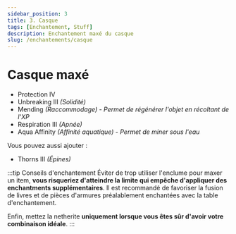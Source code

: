 ```yaml
---
sidebar_position: 3
title: 3. Casque
tags: [Enchantement, Stuff]
description: Enchantement maxé du casque
slug: /enchantements/casque
---
```


# Casque maxé

* Protection IV
* Unbreaking III _(Solidité)_
* Mending _(Raccommodage)_ - _Permet de régénérer l'objet en récoltant de l'XP_
* Respiration III _(Apnée)_
* Aqua Affinity _(Affinité aquatique)_ - _Permet de miner sous l'eau_

Vous pouvez aussi ajouter :
* Thorns III _(Épines)_

:::tip Conseils d'enchantement
Éviter de trop utiliser l'enclume pour maxer un item, **vous risqueriez d'atteindre la limite qui empêche d'appliquer des enchantments supplémentaires**.
Il est recommandé de favoriser la fusion de livres et de pièces d'armures préalablement enchantées avec la table d'enchantement.

Enfin, mettez la netherite **uniquement lorsque vous êtes sûr d'avoir votre combinaison idéale**.
:::